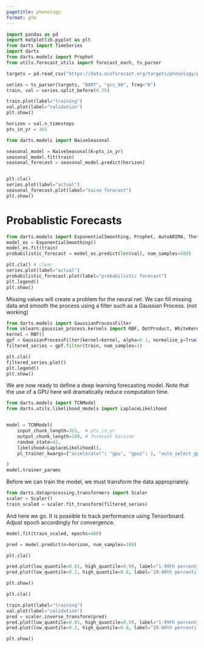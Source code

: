 ```yaml
---
pagetitle: phenology
format: gfm
---
```



``` python
import pandas as pd
import matplotlib.pyplot as plt
from darts import TimeSeries
import darts
from darts.models import Prophet
from utils.forecast_utils import forecast_each, ts_parser

```


``` python
targets = pd.read_csv("https://data.ecoforecast.org/targets/phenology/phenology-targets.csv.gz")
```


``` python
series = ts_parser(targets, "BART", "gcc_90", freq="D")
train, val = series.split_before(0.75)
```


``` python
train.plot(label="training")
val.plot(label="validation")
plt.show()

```



``` python
horizon = val.n_timesteps
pts_in_yr = 365
```

``` python
from darts.models import NaiveSeasonal

seasonal_model = NaiveSeasonal(K=pts_in_yr)
seasonal_model.fit(train)
seasonal_forecast = seasonal_model.predict(horizon)


plt.cla()
series.plot(label="actual")
seasonal_forecast.plot(label="naive forecast")
plt.show()

```


# Probablistic Forecasts

``` python
from darts.models import ExponentialSmoothing, Prophet, AutoARIMA, Theta
model_es = ExponentialSmoothing()
model_es.fit(train)
probabilistic_forecast = model_es.predict(len(val), num_samples=500)

plt.cla() # clear
series.plot(label="actual")
probabilistic_forecast.plot(label="probabilistic forecast")
plt.legend()
plt.show()

```


Missing values will create a problem for the neural net. 
We can fill missing data and smooth the process using a filter such as a Gaussian Process. (not working)

``` python
from darts.models import GaussianProcessFilter
from sklearn.gaussian_process.kernels import RBF, DotProduct, WhiteKernel
kernel = RBF()
gpf = GaussianProcessFilter(kernel=kernel, alpha=0.1, normalize_y=True)
filtered_series = gpf.filter(train, num_samples=1)
```

``` python
plt.cla()
filtered_series.plot()
plt.legend()
plt.show()
```

We are now ready to define a deep learning forecasting model. 
Note that the use of a GPU here will dramatically reduce computation time.

``` python
from darts.models import TCNModel
from darts.utils.likelihood_models import LaplaceLikelihood


model = TCNModel(
    input_chunk_length=365,  # pts_in_yr
    output_chunk_length=100, # forecast horizon
    random_state=42,
    likelihood=LaplaceLikelihood(),
    pl_trainer_kwargs={"accelerator": "gpu", "gpus": 1, "auto_select_gpus": True} 

)
model.trainer_params
```
Before we can train the model, we must transform the data appropriately.

``` python
from darts.dataprocessing.transformers import Scaler
scaler = Scaler()
train_scaled = scaler.fit_transform(filtered_series)
```

And here we go.  It is possible to track performance using Tensorboard. Adjust epoch accordingly for convergence.

``` python
model.fit(train_scaled, epochs=400)
```

``` python
pred = model.predict(n=horizon, num_samples=100)
```

``` python
plt.cla()

pred.plot(low_quantile=0.01, high_quantile=0.99, label="1-99th percentiles")
pred.plot(low_quantile=0.2, high_quantile=0.8, label="20-80th percentiles")

plt.show()
```


``` python
plt.cla()

train.plot(label="training")
val.plot(label="validation")
pred = scaler.inverse_transform(pred)
pred.plot(low_quantile=0.01, high_quantile=0.99, label="1-99th percentiles")
pred.plot(low_quantile=0.2, high_quantile=0.8, label="20-80th percentiles")

plt.show()
```


``` python
```
